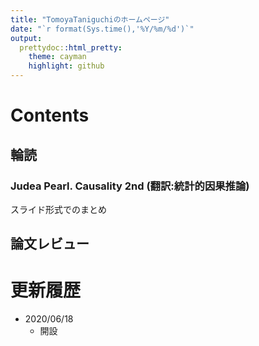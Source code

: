 ```yaml
---
title: "TomoyaTaniguchiのホームページ"
date: "`r format(Sys.time(),'%Y/%m/%d')`"
output:
  prettydoc::html_pretty:
    theme: cayman
    highlight: github
---
```


# Contents

## 輪読

### Judea Pearl. Causality 2nd (翻訳:統計的因果推論)

スライド形式でのまとめ



## 論文レビュー


# 更新履歴

* 2020/06/18
  * 開設